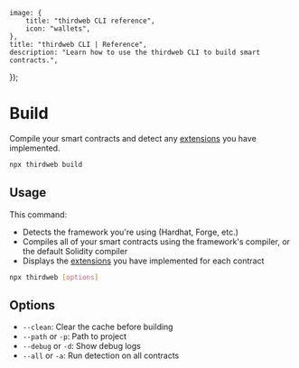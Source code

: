 	image: {
		title: "thirdweb CLI reference",
		icon: "wallets",
	},
	title: "thirdweb CLI | Reference",
	description: "Learn how to use the thirdweb CLI to build smart contracts.",
});

# Build

Compile your smart contracts and detect any [extensions](/contracts/build/extensions) you have implemented.

```bash
npx thirdweb build
```

## Usage

This command:

- Detects the framework you're using (Hardhat, Forge, etc.)
- Compiles all of your smart contracts using the framework's compiler, or the default Solidity compiler
- Displays the [extensions](/contracts/build/extensions) you have implemented for each contract

```bash
npx thirdweb [options]
```

## Options

- `--clean`: Clear the cache before building
- `--path` or `-p`: Path to project
- `--debug` or `-d`: Show debug logs
- `--all` or `-a`: Run detection on all contracts
